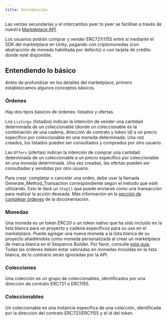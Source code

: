 ```yaml
---
title: Introducción
---
```


Las ventas secundarias y el intercambio peer to peer se facilitan a través de nuestra [Marketplace API](/api-references/marketplace/overview).

Los usuarios podrán comprar y vender ERC721/1155 entre sí mediante el SDK del marketplace en Unity; pagando con criptomonedas (con abstracción de moneda habilitada por defecto) o con tarjeta de crédito donde esté disponible.

## Entendiendo lo básico
Antes de profundizar en los detalles del marketplace, primero establezcamos algunos conceptos básicos.

### Órdenes
Hay dos tipos básicos de órdenes: listados y ofertas.

Los `Listings` (listados) indican la intención de vender una cantidad determinada de un coleccionable (donde un coleccionable es la combinación de una cadena, dirección de contrato y token id) a un precio específico por coleccionable en una moneda determinada. Una vez creados, los listados pueden ser consultados y comprados por otro usuario.

Las `Offers` (ofertas) indican la intención de comprar una cantidad determinada de un coleccionable a un precio específico por coleccionable en una moneda determinada. Una vez creadas, las ofertas pueden ser consultadas y vendidas por otro usuario.

Para crear, completar o cancelar una orden, debe usar la llamada Generate\_Method\_Transaction correspondiente según el método que esté utilizando. Esto le dará un `Step[]` que puede enviarse como una transacción para realizar la acción deseada. Más información en la [sección de completar órdenes](/sdk/unity/monetization/secondary-sales/how-it-works/filling-orders) de la documentación.

### Monedas
Una moneda es un token ERC20 o un token nativo que ha sido incluido en la lista blanca para un proyecto y cadena específicos para su uso en el marketplace. Puede agregar una nueva moneda a la lista blanca de su proyecto añadiéndola como moneda personalizada al crear un marketplace de marca blanca en el Sequence Builder. Por favor, consulte [esta guía](http://localhost:5173/solutions/payments/marketplace/hosted#add-a-custom-currency). Todas las órdenes deben estar valoradas en monedas incluidas en la lista blanca, de lo contrario serán ignoradas por la API.

### Colecciones
Una colección es un grupo de coleccionables, identificados por una dirección de contrato ERC721 o ERC1155.

### Coleccionables
Un coleccionable es una instancia específica de una colección, identificada por la dirección del contrato ERC721/ERC1155 y el id del token.